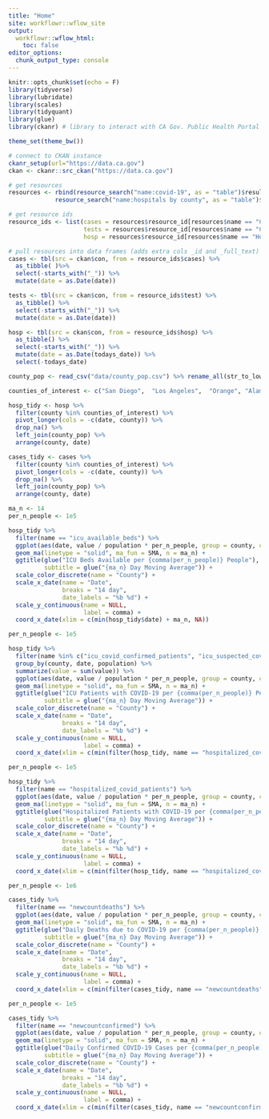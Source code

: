 ```yaml
---
title: "Home"
site: workflowr::wflow_site
output:
  workflowr::wflow_html:
    toc: false
editor_options:
  chunk_output_type: console
---
```


```r
knitr::opts_chunk$set(echo = F)
library(tidyverse)
library(lubridate)
library(scales)
library(tidyquant)
library(glue)
library(ckanr) # library to interact with CA Gov. Public Health Portal

theme_set(theme_bw())

# connect to CKAN instance
ckanr_setup(url="https://data.ca.gov")
ckan <- ckanr::src_ckan("https://data.ca.gov")

# get resources
resources <- rbind(resource_search("name:covid-19", as = "table")$results,
             resource_search("name:hospitals by county", as = "table")$results)

# get resource ids
resource_ids <- list(cases = resources$resource_id[resources$name == "COVID-19 Cases"],
                     tests = resources$resource_id[resources$name == "COVID-19 Testing"],
                     hosp = resources$resource_id[resources$name == "Hospitals By County"])

# pull resources into data frames (adds extra cols _id and _full_text)
cases <- tbl(src = ckan$con, from = resource_ids$cases) %>%
  as_tibble( )%>%
  select(-starts_with("_")) %>% 
  mutate(date = as.Date(date))

tests <- tbl(src = ckan$con, from = resource_ids$test) %>%
  as_tibble() %>%
  select(-starts_with("_")) %>% 
  mutate(date = as.Date(date))

hosp <- tbl(src = ckan$con, from = resource_ids$hosp) %>%
  as_tibble() %>%
  select(-starts_with("_")) %>% 
  mutate(date = as.Date(todays_date)) %>% 
  select(-todays_date)

county_pop <- read_csv("data/county_pop.csv") %>% rename_all(str_to_lower)

counties_of_interest <- c("San Diego",  "Los Angeles",  "Orange", "Alameda", "Santa Clara")
```


```r
hosp_tidy <- hosp %>%
  filter(county %in% counties_of_interest) %>% 
  pivot_longer(cols = -c(date, county)) %>% 
  drop_na() %>% 
  left_join(county_pop) %>% 
  arrange(county, date)

cases_tidy <- cases %>% 
  filter(county %in% counties_of_interest) %>% 
  pivot_longer(cols = -c(date, county)) %>% 
  drop_na() %>% 
  left_join(county_pop) %>% 
  arrange(county, date)
```


```r
ma_n <- 14
per_n_people <- 1e5

hosp_tidy %>%
  filter(name == "icu_available_beds") %>%
  ggplot(aes(date, value / population * per_n_people, group = county, color = county)) +
  geom_ma(linetype = "solid", ma_fun = SMA, n = ma_n) +
  ggtitle(glue("ICU Beds Available per {comma(per_n_people)} People"),
          subtitle = glue("{ma_n} Day Moving Average")) +
  scale_color_discrete(name = "County") +
  scale_x_date(name = "Date",
               breaks = "14 day",
               date_labels = "%b %d") +
  scale_y_continuous(name = NULL,
                     label = comma) +
  coord_x_date(xlim = c(min(hosp_tidy$date) + ma_n, NA))
```


```r
per_n_people <- 1e5

hosp_tidy %>% 
  filter(name %in% c("icu_covid_confirmed_patients", "icu_suspected_covid_patients")) %>% 
  group_by(county, date, population) %>% 
  summarize(value = sum(value)) %>% 
  ggplot(aes(date, value / population * per_n_people, group = county, color = county)) +
  geom_ma(linetype = "solid", ma_fun = SMA, n = ma_n) +
  ggtitle(glue("ICU Patients with COVID-19 per {comma(per_n_people)} People"),
          subtitle = glue("{ma_n} Day Moving Average")) +
  scale_color_discrete(name = "County") +
  scale_x_date(name = "Date",
               breaks = "14 day",
               date_labels = "%b %d") +
  scale_y_continuous(name = NULL,
                     label = comma) +
  coord_x_date(xlim = c(min(filter(hosp_tidy, name == "hospitalized_covid_patients")$date) + ma_n, NA))
```


```r
per_n_people <- 1e5

hosp_tidy %>% 
  filter(name == "hospitalized_covid_patients") %>% 
  ggplot(aes(date, value / population * per_n_people, group = county, color = county)) +
  geom_ma(linetype = "solid", ma_fun = SMA, n = ma_n) +
  ggtitle(glue("Hospitalized Patients with COVID-19 per {comma(per_n_people)} People"),
          subtitle = glue("{ma_n} Day Moving Average")) +
  scale_color_discrete(name = "County") +
  scale_x_date(name = "Date",
               breaks = "14 day",
               date_labels = "%b %d") +
  scale_y_continuous(name = NULL,
                     label = comma) +
  coord_x_date(xlim = c(min(filter(hosp_tidy, name == "hospitalized_covid_patients")$date) + ma_n, NA))
```


```r
per_n_people <- 1e6

cases_tidy %>% 
  filter(name == "newcountdeaths") %>% 
  ggplot(aes(date, value / population * per_n_people, group = county, color = county)) +
  geom_ma(linetype = "solid", ma_fun = SMA, n = ma_n) +
  ggtitle(glue("Daily Deaths due to COVID-19 per {comma(per_n_people)} People"),
          subtitle = glue("{ma_n} Day Moving Average")) +
  scale_color_discrete(name = "County") +
  scale_x_date(name = "Date",
               breaks = "14 day",
               date_labels = "%b %d") +
  scale_y_continuous(name = NULL,
                     label = comma) +
  coord_x_date(xlim = c(min(filter(cases_tidy, name == "newcountdeaths")$date) + ma_n, NA))
```

```r
per_n_people <- 1e5

cases_tidy %>% 
  filter(name == "newcountconfirmed") %>% 
  ggplot(aes(date, value / population * per_n_people, group = county, color = county)) +
  geom_ma(linetype = "solid", ma_fun = SMA, n = ma_n) +
  ggtitle(glue("Daily Confirmed COVID-19 Cases per {comma(per_n_people)} People"),
          subtitle = glue("{ma_n} Day Moving Average")) +
  scale_color_discrete(name = "County") +
  scale_x_date(name = "Date",
               breaks = "14 day",
               date_labels = "%b %d") +
  scale_y_continuous(name = NULL,
                     label = comma) +
  coord_x_date(xlim = c(min(filter(cases_tidy, name == "newcountconfirmed")$date) + ma_n, NA))
```

